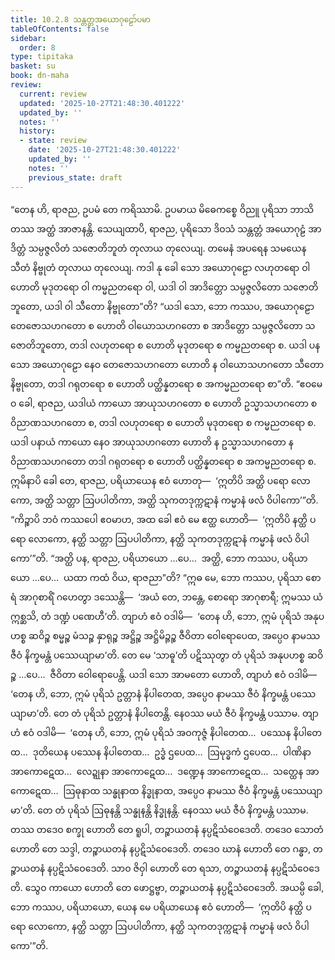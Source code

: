 ```yaml
---
title: 10.2.8 သန္တတ္တအယောဂုဠော်ပမာ
tableOfContents: false
sidebar:
  order: 8
type: tipitaka
basket: su
book: dn-maha
review:
  current: review
  updated: '2025-10-27T21:48:30.401222'
  updated_by: ''
  notes: ''
  history:
  - state: review
    date: '2025-10-27T21:48:30.401222'
    updated_by: ''
    notes: ''
    previous_state: draft
---
```



<ReviewStatus review={frontmatter.review} showDetails={true} />

<HypothesisAnnotation frontmatter={frontmatter} />

<DynamicBreadcrumb />

<Division number="424" book="dn-maha" e="ch" v="7" p="266">

<Paragraph number="1112" book="dn-maha">
“တေန ဟိ, ရာဇည, ဥပမံ တေ ကရိဿာမိ. ဥပမာယ မိဓေကစ္စေ ဝိညူ ပုရိသာ ဘာသိတဿ အတ္ထံ အာဇာနန္တိ. သေယျထာပိ, ရာဇည, ပုရိသော ဒိဝသံ သန္တတ္တံ အယောဂုဠံ အာဒိတ္တံ သမ္ပဇ္ဇလိတံ သဇောတိဘူတံ တုလာယ တုလေယျ. တမေနံ အပရေန သမယေန သီတံ နိဗ္ဗုတံ တုလာယ တုလေယျ. ကဒါ နု ခေါ သော အယောဂုဠော လဟုတရော ဝါ ဟောတိ မုဒုတရော ဝါ ကမ္မညတရော ဝါ, ယဒါ ဝါ အာဒိတ္တော သမ္ပဇ္ဇလိတော သဇောတိဘူတော, ယဒါ ဝါ သီတော နိဗ္ဗုတော”တိ? “ယဒါ သော, ဘော ကဿပ, အယောဂုဠော တေဇောသဟဂတော စ ဟောတိ ဝါယောသဟဂတော စ အာဒိတ္တော သမ္ပဇ္ဇလိတော သဇောတိဘူတော, တဒါ လဟုတရော စ ဟောတိ မုဒုတရော စ ကမ္မညတရော စ. ယဒါ ပန သော အယောဂုဠော နေဝ တေဇောသဟဂတော ဟောတိ န ဝါယောသဟဂတော သီတော နိဗ္ဗုတော, တဒါ ဂရုတရော စ ဟောတိ ပတ္ထိန္နတရော စ အကမ္မညတရော စာ”တိ. “ဧဝမေဝ ခေါ, ရာဇည, ယဒါယံ ကာယော အာယုသဟဂတော စ ဟောတိ ဥသ္မာသဟဂတော စ ဝိညာဏသဟဂတော စ, တဒါ လဟုတရော စ ဟောတိ မုဒုတရော စ ကမ္မညတရော စ. ယဒါ ပနာယံ ကာယော နေဝ အာယုသဟဂတော ဟောတိ န ဥသ္မာသဟဂတော န ဝိညာဏသဟဂတော တဒါ ဂရုတရော စ ဟောတိ ပတ္ထိန္နတရော စ အကမ္မညတရော စ. ဣမိနာပိ ခေါ တေ, ရာဇည, ပရိယာယေန ဧဝံ ဟောတု—  ‘ဣတိပိ အတ္ထိ ပရော လောကော, အတ္ထိ သတ္တာ ဩပပါတိကာ, အတ္ထိ သုကတဒုက္ကဋာနံ ကမ္မာနံ ဖလံ ဝိပါကော’”တိ.
</Paragraph>

</Division>
<Division number="425" book="dn-maha" e="ch" v="7" p="267">

<Paragraph number="1113" book="dn-maha">
“ကိဉ္စာပိ ဘဝံ ကဿပေါ ဧဝမာဟ, အထ ခေါ ဧဝံ မေ ဧတ္ထ ဟောတိ—  ‘ဣတိပိ နတ္ထိ ပရော လောကော, နတ္ထိ သတ္တာ ဩပပါတိကာ, နတ္ထိ သုကတဒုက္ကဋာနံ ကမ္မာနံ ဖလံ ဝိပါကော’”တိ. “အတ္ထိ ပန, ရာဇည, ပရိယာယော …ပေ…  အတ္ထိ, ဘော ကဿပ, ပရိယာယော …ပေ…  ယထာ ကထံ ဝိယ, ရာဇညာ”တိ? “ဣဓ မေ, ဘော ကဿပ, ပုရိသာ စောရံ အာဂုစာရိံ ဂဟေတွာ ဒဿေန္တိ—  ‘အယံ တေ, ဘန္တေ, စောရော အာဂုစာရီ; ဣမဿ ယံ ဣစ္ဆသိ, တံ ဒဏ္ဍံ ပဏေဟီ’တိ. တျာဟံ ဧဝံ ဝဒါမိ—  ‘တေန ဟိ, ဘော, ဣမံ ပုရိသံ အနုပဟစ္စ ဆဝိဉ္စ စမ္မဉ္စ မံသဉ္စ နှာရုဉ္စ အဋ္ဌိဉ္စ အဋ္ဌိမိဉ္ဇဉ္စ ဇီဝိတာ ဝေါရောပေထ, အပ္ပေဝ နာမဿ ဇီဝံ နိက္ခမန္တံ ပဿေယျာမာ’တိ. တေ မေ ‘သာဓူ’တိ ပဋိဿုတွာ တံ ပုရိသံ အနုပဟစ္စ ဆဝိဉ္စ …ပေ…  ဇီဝိတာ ဝေါရောပေန္တိ. ယဒါ သော အာမတော ဟောတိ, တျာဟံ ဧဝံ ဝဒါမိ—  ‘တေန ဟိ, ဘော, ဣမံ ပုရိသံ ဥတ္တာနံ နိပါတေထ, အပ္ပေဝ နာမဿ ဇီဝံ နိက္ခမန္တံ ပဿေယျာမာ’တိ. တေ တံ ပုရိသံ ဥတ္တာနံ နိပါတေန္တိ. နေဝဿ မယံ ဇီဝံ နိက္ခမန္တံ ပဿာမ. တျာဟံ ဧဝံ ဝဒါမိ—  ‘တေန ဟိ, ဘော, ဣမံ ပုရိသံ အဝကုဇ္ဇံ နိပါတေထ…  ပဿေန နိပါတေထ…  ဒုတိယေန ပဿေန နိပါတေထ…  ဥဒ္ဓံ ဌပေထ…  ဩမုဒ္ဓကံ ဌပေထ…  ပါဏိနာ အာကောဋေထ…  လေဍ္ဍုနာ အာကောဋေထ…  ဒဏ္ဍေန အာကောဋေထ…  သတ္ထေန အာကောဋေထ…  ဩဓုနာထ သန္ဓုနာထ နိဒ္ဓုနာထ, အပ္ပေဝ နာမဿ ဇီဝံ နိက္ခမန္တံ ပဿေယျာမာ’တိ. တေ တံ ပုရိသံ ဩဓုနန္တိ သန္ဓုနန္တိ နိဒ္ဓုနန္တိ. နေဝဿ မယံ ဇီဝံ နိက္ခမန္တံ ပဿာမ. တဿ တဒေဝ စက္ခု ဟောတိ တေ ရူပါ, တဉ္စာယတနံ နပ္ပဋိသံဝေဒေတိ. တဒေဝ သောတံ ဟောတိ တေ သဒ္ဒါ, တဉ္စာယတနံ နပ္ပဋိသံဝေဒေတိ. တဒေဝ ဃာနံ ဟောတိ တေ ဂန္ဓာ, တဉ္စာယတနံ နပ္ပဋိသံဝေဒေတိ. သာဝ ဇိဝှါ ဟောတိ တေ ရသာ, တဉ္စာယတနံ နပ္ပဋိသံဝေဒေတိ. သွေဝ ကာယော ဟောတိ တေ ဖောဋ္ဌဗ္ဗာ, တဉ္စာယတနံ နပ္ပဋိသံဝေဒေတိ. အယမ္ပိ ခေါ, ဘော ကဿပ, ပရိယာယော, ယေန မေ ပရိယာယေန ဧဝံ ဟောတိ—  ‘ဣတိပိ နတ္ထိ ပရော လောကော, နတ္ထိ သတ္တာ ဩပပါတိကာ, နတ္ထိ သုကတဒုက္ကဋာနံ ကမ္မာနံ ဖလံ ဝိပါကော’”တိ.
</Paragraph>
</Division>